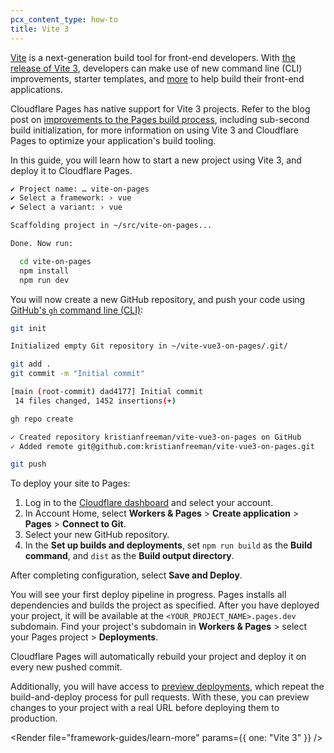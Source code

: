 ```yaml
---
pcx_content_type: how-to
title: Vite 3
---
```



[Vite](https://vitejs.dev) is a next-generation build tool for front-end developers. With [the release of Vite 3](https://vitejs.dev/blog/announcing-vite3.html), developers can make use of new command line (CLI) improvements, starter templates, and [more](https://github.com/vitejs/vite/blob/main/packages/vite/CHANGELOG.md#300-2022-07-13) to help build their front-end applications.

Cloudflare Pages has native support for Vite 3 projects. Refer to the blog post on [improvements to the Pages build process](https://blog.cloudflare.com/cloudflare-pages-build-improvements/), including sub-second build initialization, for more information on using Vite 3 and Cloudflare Pages to optimize your application's build tooling.

In this guide, you will learn how to start a new project using Vite 3, and deploy it to Cloudflare Pages.

<PackageManagers type="create" pkg="vite@latest" />

```sh output
✔ Project name: … vite-on-pages
✔ Select a framework: › vue
✔ Select a variant: › vue

Scaffolding project in ~/src/vite-on-pages...

Done. Now run:

  cd vite-on-pages
  npm install
  npm run dev
```

You will now create a new GitHub repository, and push your code using [GitHub's `gh` command line (CLI)](https://cli.github.com):

```sh
git init
```

```sh output
Initialized empty Git repository in ~/vite-vue3-on-pages/.git/
```

```sh
git add .
git commit -m "Initial commit"                                           vite-vue3-on-pages/git/main +
```

```sh output
[main (root-commit) dad4177] Initial commit
 14 files changed, 1452 insertions(+)
```

```sh
gh repo create
```

```sh output
✓ Created repository kristianfreeman/vite-vue3-on-pages on GitHub
✓ Added remote git@github.com:kristianfreeman/vite-vue3-on-pages.git
```

```sh
git push
```

To deploy your site to Pages:

1. Log in to the [Cloudflare dashboard](https://dash.cloudflare.com/) and select your account.
2. In Account Home, select **Workers & Pages** > **Create application** > **Pages** > **Connect to Git**.
3. Select your new GitHub repository.
4. In the **Set up builds and deployments**, set `npm run build` as the **Build command**, and `dist` as the **Build output directory**.

After completing configuration, select **Save and Deploy**.

You will see your first deploy pipeline in progress. Pages installs all dependencies and builds the project as specified. After you have deployed your project, it will be available at the `<YOUR_PROJECT_NAME>.pages.dev` subdomain. Find your project's subdomain in **Workers & Pages** > select your Pages project > **Deployments**.

Cloudflare Pages will automatically rebuild your project and deploy it on every new pushed commit.

Additionally, you will have access to [preview deployments](/pages/configuration/preview-deployments/), which repeat the build-and-deploy process for pull requests. With these, you can preview changes to your project with a real URL before deploying them to production.

<Render file="framework-guides/learn-more" params={{ one: "Vite 3" }} />

